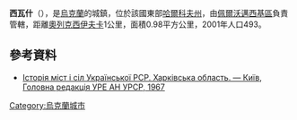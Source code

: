 '''西瓦什'''（{{lang-uk|Сиваш}}），是[[烏克蘭|烏克蘭]]的城鎮，位於該國東部[[哈爾科夫州|哈爾科夫州]]，由[[佩爾沃邁西基區|佩爾沃邁西基區]]負責管轄，距離[[奧列克西伊夫卡_(佩爾沃邁西基區)|奧列克西伊夫卡]]1公里，面積0.98平方公里，2001年人口493。

==參考資料==
* [https://web.archive.org/web/20100720234958/http://www.igsu.org.ua/Harkovskja.obl/Pervomajskij.rajon/Pervomajskij.html Історія міст і сіл Української РСР. Харківська область. — Київ, Головна редакція УРЕ АН УРСР, 1967]

{{Ukraine-geo-stub}}
[[Category:烏克蘭城市|Category:烏克蘭城市]]
